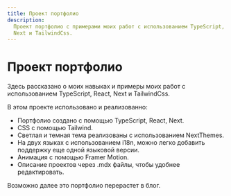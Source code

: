```yaml
---
title: Проект портфолио
description:
  Проект портфолио c примерами моих работ с использованием TypeScript, React,
  Next и TailwindCss.
---
```


# Проект портфолио

Здесь рассказано о моих навыках и примеры моих работ с использованием
TypeScript, React, Next и TailwindCss.

В этом проекте использовано и реализованно:

- Портфолио создано с помощью TypeScript, React, Next.
- CSS с помощью Tailwind.
- Светлая и темная тема реализованы с использованием NextThemes.
- На двух языках с использованием i18n, можно легко добавить поддержку еще одной
  языковой версии.
- Анимация с помощью Framer Motion.
- Описание проектов через .mdx файлы, чтобы удобнее редактировать.

Возможно далее это портфолио перерастет в блог.
